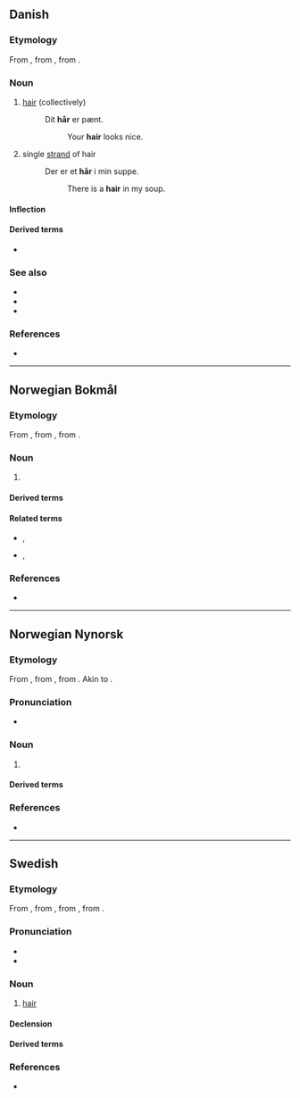 {{also|har|Har|hár|Hár|hār|här|Appendix:Variations of "har"}}
==Danish==

===Etymology===
From {{der|da|non|hár}}, from {{der|da|gem-pro|*hērą}}, from {{der|da|ine-pro|*keres-||rough hair, bristle}}.

===Noun===
{{wikipedia|lang=da}}
{{da-noun|et}}

# {{lb|da|uncountable}} [[hair]] (collectively)
#: Dit '''hår''' er pænt.
#:: Your '''hair''' looks nice.
# {{lb|da|countable}} single [[strand]] of hair
#: Der er et '''hår''' i min suppe.
#:: There is a '''hair''' in my soup.

====Inflection====
{{da-noun-infl|et}}

====Derived terms====
* {{l|da|knurhår|g=n}}

===See also===
* {{l|da|bakkenbart|g=c}}
* {{l|da|overskæg|g=n}}
* {{l|da|skæg|g=n}}

===References===
* {{R:Den Danske Ordbog}}

----

==Norwegian Bokmål==
{{wikipedia|lang=no}}

===Etymology===
From {{der|nb|non|hár}}, from {{der|nb|gem-pro|*hērą}}, from {{der|nb|ine-pro|*keres-||rough hair, bristle}}.

===Noun===
{{nb-noun-n1}} {{q|both countable and uncountable}}

# {{l|en|hair}}

====Derived terms====
{{Template:User:Donnanz/der3-u|lang=nb
|hårbørste
|hårbøyle
|hårfeste
|hårfin
|hårføner
|hårklipp
|hårnål
|hårreisende
|hårrull
|hårspray
|hårstil
|hårstrikk
|hårtap
|kjønnshår
|menneskehår
}}

====Related terms====
* {{l|nb|behåret}}, {{l|nb|behåra}}
* {{l|nb|håret}}, {{l|nb|hårete}}

===References===
* {{R:The Bokmål Dictionary}}

----

==Norwegian Nynorsk==
{{wikipedia|lang=nn}}

===Etymology===
From {{der|nn|non|hár}}, from {{der|nn|gem-pro|*hērą}}, from {{der|nn|ine-pro|*keres-||rough hair, bristle}}. Akin to {{cog|en|hair}}.

===Pronunciation===
* {{IPA|/hoːr/|lang=no}}

===Noun===
{{nn-noun-n1}} {{q|both countable and uncountable}}

# {{l|en|hair}}

====Derived terms====
{{col3-u|nn
|hårbørste
|hårklipp
|hårnål
|hårreisande
|hårrull
|hårspray
|hårstil
|hårstrikk
|hårtap
|kjønnshår
|menneskehår
}}

===References===
* {{R:The Nynorsk Dictionary}}

----

==Swedish==

===Etymology===
From {{inh|sv|gmq-osw|har|hār}}, from {{inh|sv|non|hár}}, from {{inh|sv|gem-pro|*hērą}}, from {{der|sv|ine-pro|*keres-||rough hair, bristle}}.

===Pronunciation===
* {{IPA|/hoːr/|lang=sv}}
* {{audio|Sv-hår.ogg|audio|lang=sv}}

===Noun===
{{wikipedia|lang=sv}}
{{sv-noun|n}}

# [[hair]]

====Declension====
{{sv-infl-noun-n-zero}}

====Derived terms====
{{der4|sv|ansiktshår|brösthår|glashår|flimmerhår|huvudhår|håra|hårarbete|håravfall|hårbalsam|hårband|hårbeklädd|hårbeklädnad|hårbevuxen|hårbeväxt|hårboll|hårborste|hårborttagning|hårbotten|hårbuckla|hårburr|hårdra|hårfager|hårfin|hårfinhet|hårfläta|hårfollikel|hårfrissa|hårfrisyr|hårfrisör|hårfrisörska|hårfärg|hårfärgning|hårfäste|hårfön|hårförlängning|hårgelé|hårig|hårighet|hårklippning|hårklyveri|hårklämma|hårknut|hårkors|hårkärl|hårlag|hårlock|hårlugg|hårläggning|hårlös|hårlöshet|hårman|hårmode|hårmousse|hårnål|hårnät|hårolja|hårpensel|hårpiska|hårpomada|hårpung|hårrem|hårresande|hårrörskärl|hårsalong|hårsbredd|hårschampo|hårslinga|hårsmån|hårsnodd|hårspray|hårsprej|hårspänne|hårstrå|hårsvall|hårsäck|hårtest|hårtofs|hårtork|hårtott|hårtransplantation|hårtuss|hårtvättning|hårtång|håruppsättning|hårvalk|hårvatten|hårvax|hårvirvel|hårvård|hårväxt|hänga på ett hår|hänga på håret|könshår|känselhår|löshår|morrhår|näshår|pubeshår|skyddshår|täckhår|ullhår}}

===References===
* {{R:SAOL|hår|h%e5r}}

{{top|sv|Hair}}